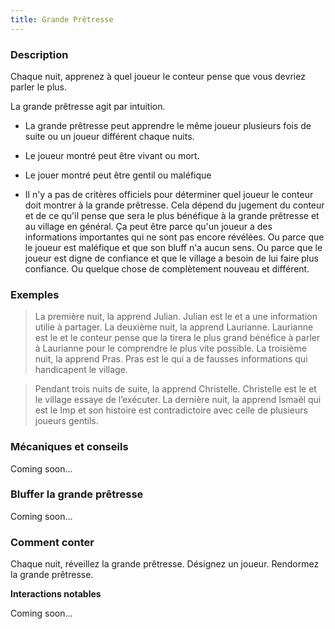 ```yaml
---
title: Grande Prêtresse
---
```



<Role GRANDE_PRETRESSE header />

### Description

Chaque nuit, apprenez à quel joueur le conteur pense que vous devriez parler le plus.

La grande prêtresse agit par intuition.

-   La grande prêtresse peut apprendre le même joueur plusieurs fois de suite ou un joueur différent chaque nuits.

-   Le joueur montré peut être vivant ou mort.

-   Le jouer montré peut être gentil ou maléfique

-   Il n'y a pas de critères officiels pour déterminer quel joueur le conteur doit montrer à la grande prêtresse. Cela dépend du jugement du conteur et de ce qu'il pense que sera le plus bénéfique à la grande prêtresse et au village en général. Ça peut être parce qu'un joueur a des informations importantes qui ne sont pas encore révélées. Ou parce que le joueur est maléfique et que son bluff n'a aucun sens. Ou parce que le joueur est digne de confiance et que le village a besoin de lui faire plus confiance. Ou quelque chose de complètement nouveau et différent. 

### Exemples

> La première nuit, la <Role GRANDE_PRETRESSE /> apprend Julian. Julian est le <Role CUISTOT /> et a une information utilie à partager. La deuxième nuit, la <Role GRANDE_PRETRESSE /> apprend Laurianne. Laurianne est le <Role GOBELIN /> et le conteur pense que la <Role GRANDE_PRETRESSE /> tirera le plus grand bénéfice à parler à Laurianne pour le comprendre le plus vite possible. La troisième nuit, la <Role GRANDE_PRETRESSE /> apprend Pras. Pras est le <Role SOULARD /> qui a de fausses informations qui handicapent le village.

> Pendant trois nuits de suite, la <Role GRANDE_PRETRESSE /> apprend Christelle. Christelle est le <Role VERTUEUX /> et le village essaye de l’exécuter. La dernière nuit, la <Role GRANDE_PRETRESSE /> apprend Ismaël qui est le Imp et son histoire est contradictoire avec celle de plusieurs joueurs gentils.

### Mécaniques et conseils

Coming soon...

### Bluffer la grande prêtresse

Coming soon...

### Comment conter

Chaque nuit, réveillez la grande prêtresse. Désignez un joueur. Rendormez la grande prêtresse.

**Interactions notables**

Coming soon...
